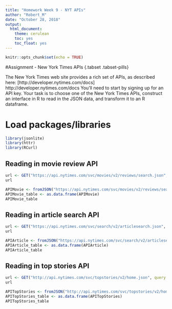 ```yaml
---
title: "Homework Week 9 - NYT APIs"
author: "Robert_M"
date: "October 28, 2018"
output: 
  html_document:
    theme: cerulean
    toc: yes
    toc_float: yes
---
```


```r
knitr::opts_chunk$set(echo = TRUE)
```

#Assignment - New York Times APIs {.tabset .tabset-pills}

The New York Times web site provides a rich set of APIs, as described here: [http://developer.nytimes.com/docs] http://developer.nytimes.com/docs
You'll need to start by signing up for an API key.  Your task is to choose one of the New York Times APIs, construct an interface in R to read in the JSON data, and transform it to an R dataframe.

# Load packages/libraries 
```r
library(jsonlite)
library(httr)
library(RCurl)
```


## Reading in movie review API
```r
url <- GET("https://api.nytimes.com/svc/movies/v2/reviews/search.json", query = list(api_key = "e6151b6f4d364acf8d6e5d8af9ef7072"))
url

APIMovie <- fromJSON("https://api.nytimes.com/svc/movies/v2/reviews/search.json?api_key=e6151b6f4d364acf8d6e5d8af9ef7072") 
APIMovie_table <- as.data.frame(APIMovie)
APIMovie_table
```

## Reading in article search API
```r
url <- GET("https://api.nytimes.com/svc/search/v2/articlesearch.json", query = list(api_key = "e6151b6f4d364acf8d6e5d8af9ef7072"))
url

APIArticle <- fromJSON("https://api.nytimes.com/svc/search/v2/articlesearch.json?api_key=e6151b6f4d364acf8d6e5d8af9ef7072") 
APIArticle_table <- as.data.frame(APIArticle)
APIArticle_table
```

## Reading in top stories API
```r
url <- GET("http://api.nytimes.com/svc/topstories/v2/home.json", query = list(api_key = "e6151b6f4d364acf8d6e5d8af9ef7072"))
url

APITopStories <- fromJSON("http://api.nytimes.com/svc/topstories/v2/home.json?api_key=e6151b6f4d364acf8d6e5d8af9ef7072") 
APITopStories_table <- as.data.frame(APITopStories)
APITopStories_table
```

```r

```

